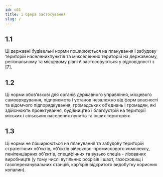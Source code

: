 ```yaml
---
id: c01
title: 1 Сфера застосування
slug: /
---
```


## 1.1 
Ці державні будівельні норми поширюються на планування і забудову територій населенихпунктів та міжселенних територій на державному, регіональному та місцевому рівні й застосовуються у відповідності з [7].
## 1.2 
Ці норми обов’язкові для органів державного управління, місцевого самоврядування, підприємств і установ незалежно від форм власності та відомчого підпорядкування, громадських об’єднань і громадян, які здійснюють проектування, будівництво і благоустрій на території міських і сільських населених пунктів та інших територіях
## 1.3 
Ці норми не поширюються на планування та забудову територій стратегічних об’єктів, об’єктів військово-промислового комплексу, пенітенціарних об’єктів, специфічних та вузько спеціа - лізованих виробництв (у тому числі вугільних розрізів і шахт, газосховищ і газоперекачувальних станцій, кар’єрів відкритого видобутку корисних копалин).